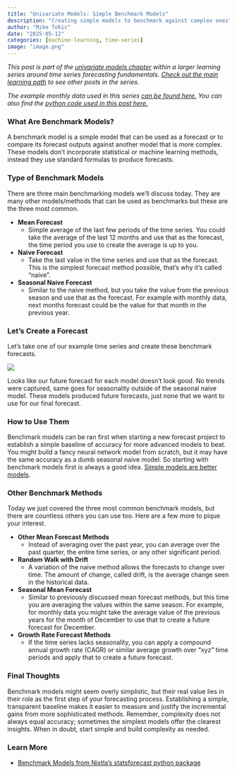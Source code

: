 ```yaml
---
title: "Univariate Models: Simple Benchmark Models"
description: "Creating simple models to benchmark against complex ones"
author: "Mike Tokic"
date: "2025-05-12"
categories: [machine-learning, time-series]
image: "image.png"
---
```


*This post is part of the [univariate models chapter](https://mftokic.github.io/posts/2025-03-24-ts-fundamentals-univariate-models/) within a larger learning series around time series forecasting fundamentals. [Check out the main learning path](https://mftokic.github.io/posts/2024-09-25-ts-fundamentals/) to see other posts in the series.* 

*The example monthly data used in this series [can be found here.](https://github.com/mftokic/mftokic.github.io/blob/main/posts/2024-10-02-ts-fundamentals-whats-a-time-series/example_ts_data.csv) You can also find the [python code used in this post here.](https://github.com/mftokic/mftokic.github.io/blob/main/notebooks/2025-05-12-ts-fundamentals-univariate-benchmarks.ipynb)*

### What Are Benchmark Models?  

A benchmark model is a simple model that can be used as a forecast or to compare its forecast outputs against another model that is more complex. These models don't incorporate statistical or machine learning methods, instead they use standard formulas to produce forecasts. 

### Type of Benchmark Models

There are three main benchmarking models we'll discuss today. They are many other models/methods that can be used as benchmarks but these are the three most common. 

- **Mean Forecast**
    - Simple average of the last few periods of the time series. You could take the average of the last 12 months and use that as the forecast, the time period you use to create the average is up to you. 
- **Naive Forecast**
    - Take the last value in the time series and use that as the forecast. This is the simplest forecast method possible, that's why it's called "naive".
- **Seasonal Naive Forecast**
    - Similar to the naive method, but you take the value from the previous season and use that as the forecast. For example with monthly data, next months forecast could be the value for that month in the previous year. 

### Let's Create a Forecast

Let's take one of our example time series and create these benchmark forecasts. 

![](./chart1.png)

Looks like our future forecast for each model doesn't look good. No trends were captured, same goes for seasonality outside of the seasonal naive model. These models produced future forecasts, just none that we want to use for our final forecast.

### How to Use Them

Benchmark models can be ran first when starting a new forecast project to establish a simple baseline of accuracy for more advanced models to beat. You might build a fancy neural network model from scratch, but it may have the same accuracy as a dumb seasonal naive model. So starting with benchmark models first is always a good idea. [Simple models are better models](https://mftokic.github.io/posts/2024-05-03-time-series-simple-models/). 

### Other Benchmark Methods

Today we just covered the three most common benchmark models, but there are countless others you can use too. Here are a few more to pique your interest. 

- **Other Mean Forecast Methods**
    - Instead of averaging over the past year, you can average over the past quarter, the entire time series, or any other significant period. 
- **Random Walk with Drift**
    - A variation of the naive method allows the forecasts to change over time. The amount of change, called drift, is the average change seen in the historical data.
- **Seasonal Mean Forecast**
    - Similar to previously discussed mean forecast methods, but this time you are averaging the values within the same season. For example, for monthly data you might take the average value of the previous years for the month of December to use that to create a future forecast for December. 
- **Growth Rate Forecast Methods**
    - If the time series lacks seasonality, you can apply a compound annual growth rate (CAGR) or similar average growth over "xyz" time periods and apply that to create a future forecast. 

### Final Thoughts

Benchmark models might seem overly simplistic, but their real value lies in their role as the first step of your forecasting process. Establishing a simple, transparent baseline makes it easier to measure and justify the incremental gains from more sophisticated methods. Remember, complexity does not always equal accuracy; sometimes the simplest models offer the clearest insights. When in doubt, start simple and build complexity as needed.

### Learn More 

- [Benchmark Models from Nixtla's statsforecast python package](https://nixtlaverse.nixtla.io/statsforecast/src/core/models.html#baseline-models)